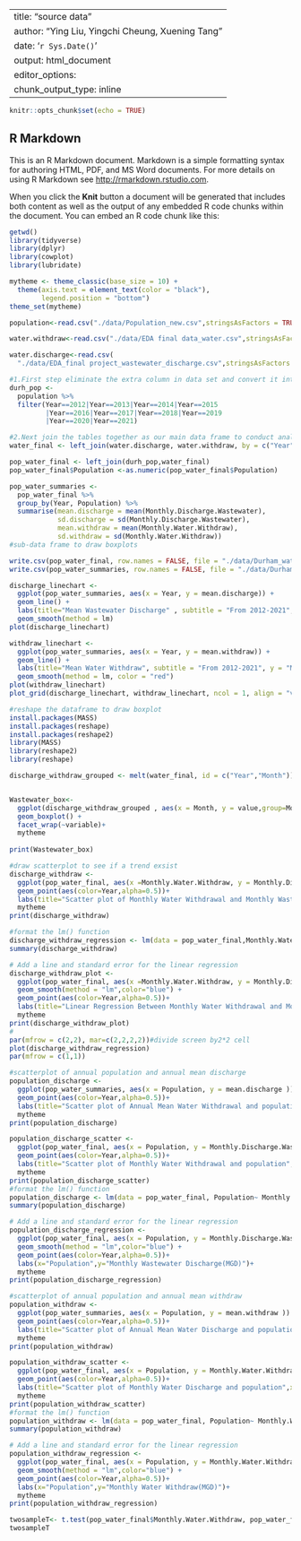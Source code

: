 
---
title: "source data"
author: "Ying Liu, Yingchi Cheung, Xuening Tang"
date: '`r Sys.Date()`'
output: html_document
editor_options: 
  chunk_output_type: inline
---

```r
knitr::opts_chunk$set(echo = TRUE)
```

## R Markdown

This is an R Markdown document. Markdown is a simple formatting syntax for authoring HTML, PDF, and MS Word documents. For more details on using R Markdown see <http://rmarkdown.rstudio.com>.

When you click the **Knit** button a document will be generated that includes both content as well as the output of any embedded R code chunks within the document. You can embed an R code chunk like this:

```r

getwd()
library(tidyverse)
library(dplyr)
library(cowplot)
library(lubridate)

mytheme <- theme_classic(base_size = 10) +
  theme(axis.text = element_text(color = "black"), 
        legend.position = "bottom")
theme_set(mytheme)
```


```r

population<-read.csv("./data/Population_new.csv",stringsAsFactors = TRUE)

water.withdraw<-read.csv("./data/EDA final data_water.csv",stringsAsFactors = TRUE)

water.discharge<-read.csv(
  "./data/EDA_final project_wastewater_discharge.csv",stringsAsFactors = TRUE)
```

```r
#1.First step eliminate the extra column in data set and convert it into format we need.
durh_pop <- 
  population %>%
  filter(Year==2012|Year==2013|Year==2014|Year==2015
         |Year==2016|Year==2017|Year==2018|Year==2019
         |Year==2020|Year==2021)

#2.Next join the tables together as our main data frame to conduct analysis.
water_final <- left_join(water.discharge, water.withdraw, by = c("Year", "Month"))

pop_water_final <- left_join(durh_pop,water_final)
pop_water_final$Population <-as.numeric(pop_water_final$Population)

pop_water_summaries <- 
  pop_water_final %>%
  group_by(Year, Population) %>%
  summarise(mean.discharge = mean(Monthly.Discharge.Wastewater), 
            sd.discharge = sd(Monthly.Discharge.Wastewater), 
            mean.withdraw = mean(Monthly.Water.Withdraw), 
            sd.withdraw = sd(Monthly.Water.Withdraw))
#sub-data frame to draw boxplots

```

```r
write.csv(pop_water_final, row.names = FALSE, file = "./data/Durham_water&population_2012-2021.csv")
write.csv(pop_water_summaries, row.names = FALSE, file = "./data/Durham_county_water_withdraw&diacharge_summary.csv")
```

```r
discharge_linechart <- 
  ggplot(pop_water_summaries, aes(x = Year, y = mean.discharge)) +
  geom_line() +
  labs(title="Mean Wastewater Discharge" , subtitle = "From 2012-2021", y = "Mean Discharge (MGD)", x = "Year") +
  geom_smooth(method = lm)
plot(discharge_linechart)

withdraw_linechart <- 
  ggplot(pop_water_summaries, aes(x = Year, y = mean.withdraw)) +
  geom_line() +
  labs(title="Mean Water Withdraw", subtitle = "From 2012-2021", y = "Mean Withdraw (MGD)", x = "Year") +
  geom_smooth(method = lm, color = "red")
plot(withdraw_linechart)
plot_grid(discharge_linechart, withdraw_linechart, ncol = 1, align = "v", axis = 'l')

```



```r
#reshape the dataframe to draw boxplot
install.packages(MASS)
install.packages(reshape)
install.packages(reshape2)
library(MASS) 
library(reshape2) 
library(reshape)

discharge_withdraw_grouped <- melt(water_final, id = c("Year","Month"))


Wastewater_box<-
  ggplot(discharge_withdraw_grouped , aes(x = Month, y = value,group=Month, fill=variable)) +
  geom_boxplot() +
  facet_wrap(~variable)+
  mytheme
    
print(Wastewater_box)
```



```r
#draw scatterplot to see if a trend exsist
discharge_withdraw <- 
  ggplot(pop_water_final, aes(x =Monthly.Water.Withdraw, y = Monthly.Discharge.Wastewater)) +
  geom_point(aes(color=Year,alpha=0.5))+
  labs(title="Scatter plot of Monthly Water Withdrawal and Monthly Wastewater Discharge",x="Monthly Water Withdraw(MGD)",y="Monthly Wastewater Discharge(MGD)")+
  mytheme
print(discharge_withdraw) 

#format the lm() function
discharge_withdraw_regression <- lm(data = pop_water_final,Monthly.Water.Withdraw~Monthly.Discharge.Wastewater)
summary(discharge_withdraw)

# Add a line and standard error for the linear regression
discharge_withdraw_plot <- 
  ggplot(pop_water_final, aes(x =Monthly.Water.Withdraw, y = Monthly.Discharge.Wastewater)) +
  geom_smooth(method = "lm",color="blue") +
  geom_point(aes(color=Year,alpha=0.5))+
  labs(title="Linear Regression Between Monthly Water Withdrawal and Monthly Wastewater Discharge",x="Monthly Water Withdrawal(MGD)",y="Monthly Wastewater Discharge(MGD)")+
  mytheme
print(discharge_withdraw_plot) 
#
par(mfrow = c(2,2), mar=c(2,2,2,2))#divide screen by2*2 cell
plot(discharge_withdraw_regression)
par(mfrow = c(1,1))
```

```r
#scatterplot of annual population and annual mean discharge
population_discharge <- 
  ggplot(pop_water_summaries, aes(x = Population, y = mean.discharge )) +
  geom_point(aes(color=Year,alpha=0.5))+
  labs(title="Scatter plot of Annual Mean Water Withdrawal and population",x="Population",y="Mean Wastewater Discharge(MGD)")+
  mytheme
print(population_discharge)

population_discharge_scatter <- 
  ggplot(pop_water_final, aes(x = Population, y = Monthly.Discharge.Wastewater )) +
  geom_point(aes(color=Year,alpha=0.5))+
  labs(title="Scatter plot of Monthly Water Withdrawal and population",x="Population",y="Monthly Wastewater Discharge(MGD)")+
  mytheme
print(population_discharge_scatter) 
#format the lm() function
population_discharge <- lm(data = pop_water_final, Population~ Monthly.Discharge.Wastewater)
summary(population_discharge)

# Add a line and standard error for the linear regression
population_discharge_regression <- 
  ggplot(pop_water_final, aes(x = Population, y = Monthly.Discharge.Wastewater )) +
  geom_smooth(method = "lm",color="blue") +
  geom_point(aes(color=Year,alpha=0.5))+
  labs(x="Population",y="Monthly Wastewater Discharge(MGD)")+
  mytheme
print(population_discharge_regression) 
```

```r
#scatterplot of annual population and annual mean withdraw
population_withdraw <- 
  ggplot(pop_water_summaries, aes(x = Population, y = mean.withdraw )) +
  geom_point(aes(color=Year,alpha=0.5))+
  labs(title="Scatter plot of Annual Mean Water Discharge and population",x="Population",y="Mean withdraw(MGD)")+
  mytheme
print(population_withdraw)

population_withdraw_scatter <- 
  ggplot(pop_water_final, aes(x = Population, y = Monthly.Water.Withdraw )) +
  geom_point(aes(color=Year,alpha=0.5))+
  labs(title="Scatter plot of Monthly Water Discharge and population",x="Population",y="Monthly Water Withdraw(MGD)")+
  mytheme
print(population_withdraw_scatter) 
#format the lm() function
population_withdraw <- lm(data = pop_water_final, Population~ Monthly.Water.Withdraw)
summary(population_withdraw)

# Add a line and standard error for the linear regression
population_withdraw_regression <- 
  ggplot(pop_water_final, aes(x = Population, y = Monthly.Water.Withdraw )) +
  geom_smooth(method = "lm",color="blue") +
  geom_point(aes(color=Year,alpha=0.5))+
  labs(x="Population",y="Monthly Water Withdraw(MGD)")+
  mytheme
print(population_withdraw_regression) 
```

```r
twosampleT<- t.test(pop_water_final$Monthly.Water.Withdraw, pop_water_final$Monthly.Discharge.Wastewater)
twosampleT
```



